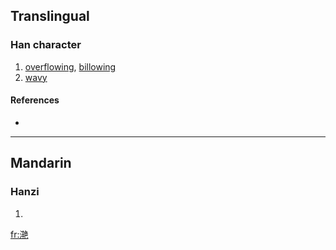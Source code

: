 {{see|灔|灧}}
==Translingual==

===Han character===
{{Han char|rn=85|rad=水|as=10|sn=13|four=|canj=水手十山 (EQJU)}}

# [[overflowing]], [[billowing]]
# [[wavy]]

====References====
* {{Han ref|kx=0643.241|hdz=31692.010|uh=6EDF|ud=28383}}

----

==Mandarin==

===Hanzi===
{{cmn-hanzi|tra=灧|pin=[[yàn]] ([[yan4]])|wg=yen<sup>4</sup>}}

# {{defn|Mandarin}}

[[fr:滟]]